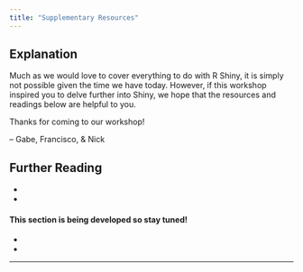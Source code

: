 ```yaml
---
title: "Supplementary Resources"
---
```


## Explanation

Much as we would love to cover everything to do with R Shiny, it is simply not possible given the time we have today. However, if this workshop inspired you to delve further into Shiny, we hope that the resources and readings below are helpful to you.

Thanks for coming to our workshop!

-- Gabe, Francisco, & Nick

## Further Reading

- 

- 

#### This section is being developed so stay tuned!

- 

- 

---